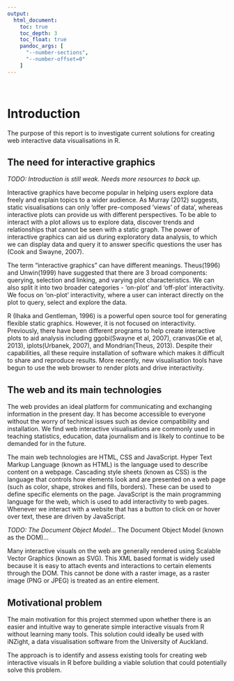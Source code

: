 ```yaml
---
output: 
  html_document:
    toc: true
    toc_depth: 3
    toc_float: true
    pandoc_args: [
      "--number-sections",
      "--number-offset=0"
    ]
---
```


<br> 

# Introduction 

The purpose of this report is to investigate current solutions for creating web interactive data visualisations in R. 

## The need for interactive graphics

*TODO: Introduction is still weak. Needs more resources to back up.*

Interactive graphics have become popular in helping users explore data freely and explain topics to a wider audience. As Murray (2012) suggests, static visualisations can only 'offer pre-composed 'views' of data', whereas interactive plots can provide us with different perspectives. To be able to interact with a plot allows us to explore data, discover trends and relationships that cannot be seen with a static graph. The power of interactive graphics can aid us during exploratory data analysis, to which we can display data and query it to answer specific questions the user has (Cook and Swayne, 2007). 

The term "interactive graphics" can have different meanings. Theus(1996) and Unwin(1999) have suggested that there are 3 broad components: querying, selection and linking, and varying plot characteristics. We can also split it into two broader categories - 'on-plot' and 'off-plot' interactivity. We focus on 'on-plot' interactivity, where a user can interact directly on the plot to query, select and explore the data.

R (Ihaka and Gentleman, 1996) is a powerful open source tool for generating flexible static graphics. However, it is not focused on interactivity. Previously, there have been different programs to help create interactive plots to aid analysis including ggobi(Swayne et al, 2007), cranvas(Xie et al, 2013), iplots(Urbanek, 2007), and Mondrian(Theus, 2013). Despite their capabilities, all these require installation of software which makes it difficult to share and reproduce results. More recently, new visualisation tools have begun to use the web browser to render plots and drive interactivity.

## The web and its main technologies

The web provides an ideal platform for communicating and exchanging information in the present day. It has become accessible to everyone without the worry of technical issues such as device compatibility and installation. We find web interactive visualisations are commonly used in teaching statistics, education, data journalism and is likely to continue to be demanded for in the future. 

The main web technologies are HTML, CSS and JavaScript. Hyper Text Markup Language (known as HTML) is the language used to describe content on a webpage. Cascading style sheets (known as CSS) is the language that controls how elements look and are presented on a web page (such as color, shape, strokes and fills, borders). These can be used to define specific elements on the page. JavaScript is the main programming language for the web, which is used to add interactivity to web pages. Whenever we interact with a website that has a button to click on or hover over text, these are driven by JavaScript. 

*TODO: The Document Object Model...*
The Document Object Model (known as the DOM)... 

Many interactive visuals on the web are generally rendered using Scalable Vector Graphics (known as SVG). This XML based format is widely used because it is easy to attach events and interactions to certain elements through the DOM. This cannot be done with a raster image, as a raster image (PNG or JPEG) is treated as an entire element. 

## Motivational problem

The main motivation for this project stemmed upon whether there is an easier and intuitive way to generate simple interactive visuals from R without learning many tools. This solution could ideally be used with iNZight, a data visualisation software from the University of Auckland.

The approach is to identify and assess existing tools for creating web interactive visuals in R before building a viable solution that could potentially solve this problem.
